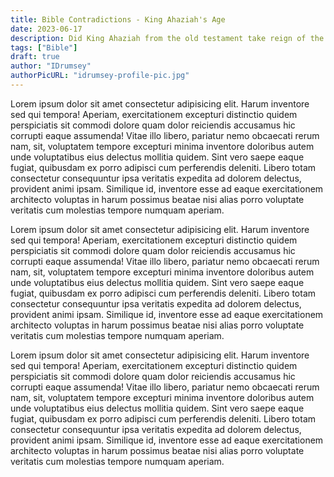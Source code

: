 ```yaml
---
title: Bible Contradictions - King Ahaziah's Age
date: 2023-06-17
description: Did King Ahaziah from the old testament take reign of the kingdom of Israel when he was 22 or 42? The Bible seems to suggest both, but that's not possible.
tags: ["Bible"]
draft: true
author: "IDrumsey"
authorPicURL: "idrumsey-profile-pic.jpg"
---
```


Lorem ipsum dolor sit amet consectetur adipisicing elit. Harum inventore sed qui tempora! Aperiam, exercitationem excepturi distinctio quidem perspiciatis sit commodi dolore quam dolor reiciendis accusamus hic corrupti eaque assumenda! Vitae illo libero, pariatur nemo obcaecati rerum nam, sit, voluptatem tempore excepturi minima inventore doloribus autem unde voluptatibus eius delectus mollitia quidem. Sint vero saepe eaque fugiat, quibusdam ex porro adipisci cum perferendis deleniti. Libero totam consectetur consequuntur ipsa veritatis expedita ad dolorem delectus, provident animi ipsam. Similique id, inventore esse ad eaque exercitationem architecto voluptas in harum possimus beatae nisi alias porro voluptate veritatis cum molestias tempore numquam aperiam.

Lorem ipsum dolor sit amet consectetur adipisicing elit. Harum inventore sed qui tempora! Aperiam, exercitationem excepturi distinctio quidem perspiciatis sit commodi dolore quam dolor reiciendis accusamus hic corrupti eaque assumenda! Vitae illo libero, pariatur nemo obcaecati rerum nam, sit, voluptatem tempore excepturi minima inventore doloribus autem unde voluptatibus eius delectus mollitia quidem. Sint vero saepe eaque fugiat, quibusdam ex porro adipisci cum perferendis deleniti. Libero totam consectetur consequuntur ipsa veritatis expedita ad dolorem delectus, provident animi ipsam. Similique id, inventore esse ad eaque exercitationem architecto voluptas in harum possimus beatae nisi alias porro voluptate veritatis cum molestias tempore numquam aperiam.

Lorem ipsum dolor sit amet consectetur adipisicing elit. Harum inventore sed qui tempora! Aperiam, exercitationem excepturi distinctio quidem perspiciatis sit commodi dolore quam dolor reiciendis accusamus hic corrupti eaque assumenda! Vitae illo libero, pariatur nemo obcaecati rerum nam, sit, voluptatem tempore excepturi minima inventore doloribus autem unde voluptatibus eius delectus mollitia quidem. Sint vero saepe eaque fugiat, quibusdam ex porro adipisci cum perferendis deleniti. Libero totam consectetur consequuntur ipsa veritatis expedita ad dolorem delectus, provident animi ipsam. Similique id, inventore esse ad eaque exercitationem architecto voluptas in harum possimus beatae nisi alias porro voluptate veritatis cum molestias tempore numquam aperiam.
